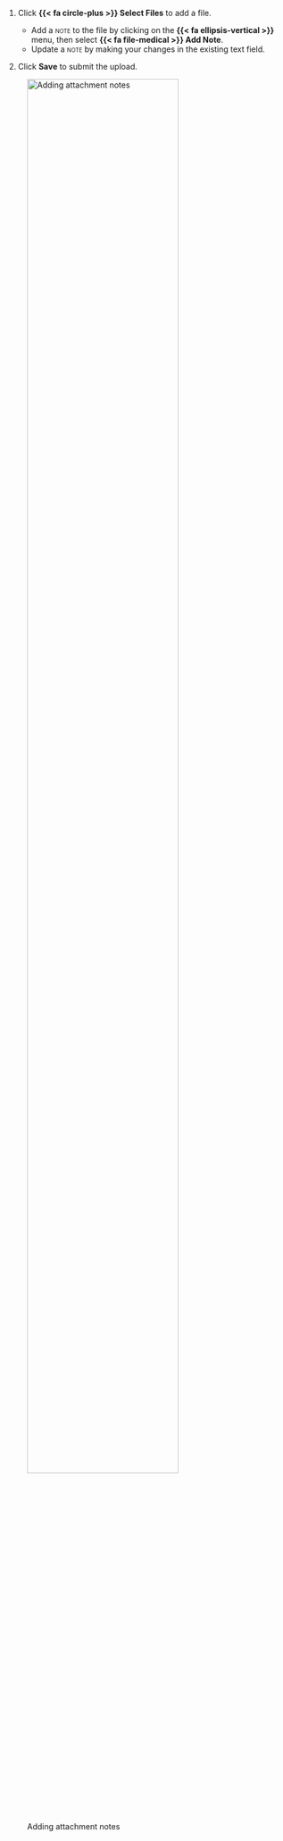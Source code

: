 1. Click **{{< fa circle-plus >}} Select Files** to add a file.

   - Add a [note]{.smallcaps} to the file by clicking on the **{{< fa ellipsis-vertical >}}** menu, then select **{{< fa file-medical >}} Add Note**.
   - Update a [note]{.smallcaps} by making your changes in the existing text field. 

1. Click **Save** to submit the upload.

![Adding attachment notes](/guide/model-inventory/add-attachment-note.gif){width=80% fig-alt="An animated gif demonstrating how to add attachment notes" class="screenshot"}